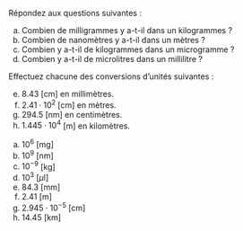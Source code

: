 ::: {.Exercise data-latex=""}

Répondez aux questions suivantes :

a. Combien de milligrammes y a-t-il dans un kilogrammes ?
b. Combien de nanomètres y a-t-il dans un mètres ?
c. Combien y a-t-il de kilogrammes dans un microgramme ?
d. Combien y a-t-il de microlitres dans un millilitre ?

Effectuez chacune des conversions d'unités suivantes :

e. $8.43$ [cm] en millimètres.
f. $2.41 \cdot 10^{2}$ [cm] en mètres.
g. $294.5$ [nm] en centimètres.
h. $1.445 \cdot 10^{4}$ [m] en kilomètres.

:::

::: {.Answer data-latex=""}

a. $10^{6}$ [mg]
b. $10^{9}$  [nm]
c. $10^{-9}$  [kg]
d. $10^{3}$  [$\mu$l]
e. $84.3$ [mm]
f. $2.41$ [m]
g. $2.945\cdot10^{-5}$ [cm]
h. $14.45$ [km]

:::

